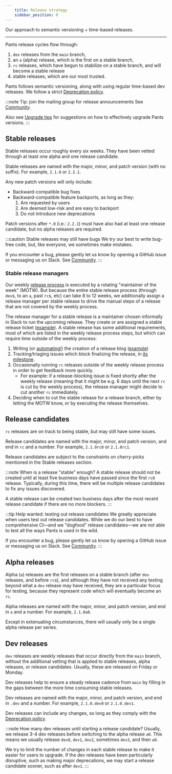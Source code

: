 ```yaml
---
    title: Release strategy
    sidebar_position: 0
---
```


Our approach to semantic versioning + time-based releases.

---

Pants release cycles flow through:

1. `dev` releases from the `main` branch,
2. an `a` (alpha) release, which is the first on a stable branch,
3. `rc` releases, which have begun to stabilize on a stable branch, and will become a stable release
4. stable releases, which are our most trusted.

Pants follows semantic versioning, along with using regular time-based dev releases. We follow a strict [Deprecation policy](../../releases/deprecation-policy.mdx).

:::note Tip: join the mailing group for release announcements
See [Community](/community/members).

Also see [Upgrade tips](../../releases/upgrade-tips.mdx) for suggestions on how to effectively upgrade Pants versions.
:::

## Stable releases

Stable releases occur roughly every six weeks. They have been vetted through at least one alpha and one release candidate.

Stable releases are named with the major, minor, and patch version (with no suffix). For example, `2.1.0` or `2.2.1`.

Any new patch versions will only include:

- Backward-compatible bug fixes
- Backward-compatible feature backports, as long as they:
  1. Are requested by users
  2. Are deemed low-risk and are easy to backport
  3. Do not introduce new deprecations

Patch versions after `*.0` (i.e.: `2.2.1`) must have also had at least one release candidate, but no alpha releases are required.

:::caution Stable releases may still have bugs
We try our best to write bug-free code, but, like everyone, we sometimes make mistakes.

If you encounter a bug, please gently let us know by opening a GitHub issue or messaging us on Slack. See [Community](/community/members).
:::

### Stable release managers

Our weekly [release process](./release-process.mdx) is executed by a rotating "maintainer of the week" (MOTW). But because the entire stable release process (through `dev`s, to an `a`, past `rc`s, etc) can take 8 to 12 weeks, we additionally assign a release manager per stable release to drive the manual steps of a release that are not covered by the weekly process.

The release manager for a stable release is a maintainer chosen informally in Slack to run the upcoming release. They create or are assigned a stable release ticket ([example](https://github.com/pantsbuild/pants/issues/20578)). A stable release has some additional requirements, most of which are listed in the weekly release process steps, but which can require time outside of the weekly process:
1. Writing (or [automating!](https://github.com/pantsbuild/pants/discussions/19247)) the creation of a release blog ([example](https://www.pantsbuild.org/blog/2024/03/27/pants-2-20))
2. Tracking/triaging issues which block finalizing the release, in [its milestone](https://github.com/pantsbuild/pants/milestones).
3. Occasionally running `rc` releases outside of the weekly release process in order to get feedback more quickly.
    * For example: if a release-blocking issue is fixed shortly after the weekly release (meaning that it might be e.g. 6 days until the next `rc` is cut by the weekly process), the release manager might decide to cut another `rc` immediately.
4. Deciding when to cut the stable release for a release branch, either by letting the MOTW know, or by executing the release themselves.

## Release candidates

`rc` releases are on track to being stable, but may still have some issues.

Release candidates are named with the major, minor, and patch version, and end in `rc` and a number. For example, `2.1.0rc0` or `2.1.0rc1`.

Release candidates are subject to the constraints on cherry-picks mentioned in the Stable releases section.

:::note When is a release "stable" enough?
A stable release should not be created until at least five business days have passed since the first `rc0` release. Typically, during this time, there will be multiple release candidates to fix any issues discovered.

A stable release can be created two business days after the most recent release candidate if there are no more blockers.
:::

:::tip Help wanted: testing out release candidates
We greatly appreciate when users test out release candidates. While we do our best to have comprehensive CI—and we "dogfood" release candidates—we are not able to test all the ways Pants is used in the wild.

If you encounter a bug, please gently let us know by opening a GitHub issue or messaging us on Slack. See [Community](/community/members).
:::

## Alpha releases

Alpha (`a`) releases are the first releases on a stable branch (after `dev` releases, and before `rc`s), and although they have not received any testing beyond what a `dev` release may have received, they are a particular focus for testing, because they represent code which will eventually become an `rc`.

Alpha releases are named with the major, minor, and patch version, and end in `a` and a number. For example, `2.1.0a0`.

Except in extenuating circumstances, there will usually only be a single alpha release per series.

## Dev releases

`dev` releases are weekly releases that occur directly from the `main` branch, without the additional vetting that is applied to stable releases, alpha releases, or release candidates. Usually, these are released on Friday or Monday.

Dev releases help to ensure a steady release cadence from `main` by filling in the gaps between the more time consuming stable releases.

Dev releases are named with the major, minor, and patch version, and end in `.dev` and a number. For example, `2.1.0.dev0` or `2.1.0.dev1`.

Dev releases can include any changes, so long as they comply with the [Deprecation policy](../../releases/deprecation-policy.mdx).

:::note How many dev releases until starting a release candidate?
Usually, we release 3-4 dev releases before switching to the alpha release `a0`. This means we usually release `dev0`, `dev1`, `dev2`, sometimes `dev3`, and then `a0`.

We try to limit the number of changes in each stable release to make it easier for users to upgrade. If the dev releases have been particularly disruptive, such as making major deprecations, we may start a release candidate sooner, such as after `dev1`.
:::
